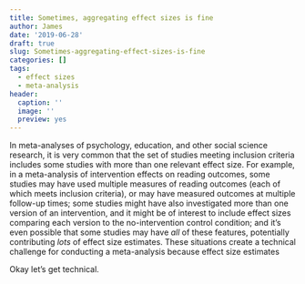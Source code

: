 ```yaml
---
title: Sometimes, aggregating effect sizes is fine
author: James
date: '2019-06-28'
draft: true
slug: Sometimes-aggregating-effect-sizes-is-fine
categories: []
tags:
  - effect sizes
  - meta-analysis
header:
  caption: ''
  image: ''
  preview: yes
---
```


In meta-analyses of psychology, education, and other social science research, it is very common that the set of studies meeting inclusion criteria includes some studies with more than one relevant effect size. 
For example, in a meta-analysis of intervention effects on reading outcomes, some studies may have used multiple measures of reading outcomes (each of which meets inclusion criteria), or may have measured outcomes at multiple follow-up times; some studies might have also investigated more than one version of an intervention, and it might be of interest to include effect sizes comparing each version to the no-intervention control condition;
and it's even possible that some studies may have _all_ of these features, potentially contributing _lots_ of effect size estimates. 
These situations create a technical challenge for conducting a meta-analysis because effect size estimates 

Okay let's get technical. 